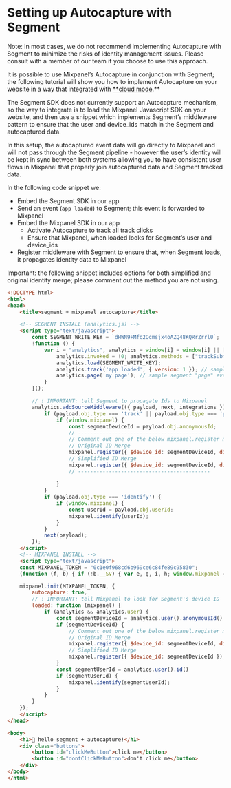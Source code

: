 


# Setting up Autocapture with Segment

<Callout>Note: In most cases, we do not recommend implementing Autocapture with Segment to minimize the risks of identity management issues. Please consult with a member of our team if you choose to use this approach.</Callout>

It is possible to use Mixpanel’s Autocapture in conjunction with Segment; the following tutorial will show you how to implement Autocapture on your website in a way that integrated with [**cloud mode](https://segment.com/docs/connections/sources/catalog/libraries/mobile/apple/cloud-mode-destinations/).**

The Segment SDK does not currently support an Autocapture mechanism, so the way to integrate is to load the Mixpanel Javascript SDK on your website, and then use a snippet which implements Segment’s middleware pattern to ensure that the user and device_ids match in the Segment and autocaptured data.

In this setup, the autocaptured event data will go directly to Mixpanel and will not pass through the Segment pipeline - however the user’s identity will be kept in sync between both systems allowing you to have consistent user flows in Mixpanel that properly join autocaptured data and Segment tracked data.

In the following code snippet we:

- Embed the Segment SDK in our app
- Send an event (`app loaded`) to Segment; this event is forwarded to Mixpanel
- Embed the Mixpanel SDK in our app
    - Activate Autocapture to track all track clicks
    - Ensure that Mixpanel, when loaded looks for Segment’s user and device_ids
- Register middleware with Segment to ensure that, when Segment loads, it propagates identity data to Mixpanel

<Callout>Important: the following snippet includes options for both simplified and original identity merge; please comment out the method you are not using.</Callout>

```HTML
<!DOCTYPE html>
<html>
<head>
	<title>segment + mixpanel autocapture</title>

	<!-- SEGMENT INSTALL (analytics.js) -->
	<script type="text/javascript">
		const SEGMENT_WRITE_KEY = `dHWN9FMfq2Ocmsjx4oAZQ48KQRrZrrl0`;
		!function () {
			var i = "analytics", analytics = window[i] = window[i] || []; if (!analytics.initialize) if (analytics.invoked) window.console && console.error && console.error("Segment snippet included twice."); else {
				analytics.invoked = !0; analytics.methods = ["trackSubmit", "trackClick", "trackLink", "trackForm", "pageview", "identify", "reset", "group", "track", "ready", "alias", "debug", "page", "screen", "once", "off", "on", "addSourceMiddleware", "addIntegrationMiddleware", "setAnonymousId", "addDestinationMiddleware", "register"]; analytics.factory = function (e) { return function () { if (window[i].initialized) return window[i][e].apply(window[i], arguments); var n = Array.prototype.slice.call(arguments); if (["track", "screen", "alias", "group", "page", "identify"].indexOf(e) > -1) { var c = document.querySelector("link[rel='canonical']"); n.push({ __t: "bpc", c: c && c.getAttribute("href") || void 0, p: location.pathname, u: location.href, s: location.search, t: document.title, r: document.referrer }); } n.unshift(e); analytics.push(n); return analytics; }; }; for (var n = 0; n < analytics.methods.length; n++) { var key = analytics.methods[n]; analytics[key] = analytics.factory(key); } analytics.load = function (key, n) { var t = document.createElement("script"); t.type = "text/javascript"; t.async = !0; t.setAttribute("data-global-segment-analytics-key", i); t.src = "https://cdn.segment.com/analytics.js/v1/" + key + "/analytics.min.js"; var r = document.getElementsByTagName("script")[0]; r.parentNode.insertBefore(t, r); analytics._loadOptions = n; }; analytics._writeKey = "RT8UgSD2nynW0HbEg6djCUWuEvD2kOQA";; analytics.SNIPPET_VERSION = "5.2.0";
				analytics.load(SEGMENT_WRITE_KEY);
				analytics.track('app loaded', { version: 1 }); // sample segment "track" event
				analytics.page('my page'); // sample segment "page" event
			}
		}();

		// ! IMPORTANT: tell Segment to propagate Ids to Mixpanel
		analytics.addSourceMiddleware(({ payload, next, integrations }) => {
			if (payload.obj.type === 'track' || payload.obj.type === 'page') {
				if (window.mixpanel) {
					const segmentDeviceId = payload.obj.anonymousId;
					// -------------------------------------------
					// Comment out one of the below mixpanel.register methods depending on your ID Management Version
					// Original ID Merge
					mixpanel.register({ $device_id: segmentDeviceId, distinct_id: segmentDeviceId });
					// Simplified ID Merge
					mixpanel.register({ $device_id: segmentDeviceId, distinct_id: "$device:" + segmentDeviceId });
					// -------------------------------------------	
				
				}
			}
			if (payload.obj.type === 'identify') {
				if (window.mixpanel) {
					const userId = payload.obj.userId;
					mixpanel.identify(userId);
				}
			}
			next(payload);
		});
	</script>
	<!-- MIXPANEL INSTALL -->
	<script type="text/javascript">
	const MIXPANEL_TOKEN = "0c1e0f968cd6b969ce6c84fe89c95830";
	(function (f, b) { if (!b.__SV) { var e, g, i, h; window.mixpanel = b; b._i = []; b.init = function (e, f, c) { function g(a, d) { var b = d.split("."); 2 == b.length && ((a = a[b[0]]), (d = b[1])); a[d] = function () { a.push([d].concat(Array.prototype.slice.call(arguments, 0))); }; } var a = b; "undefined" !== typeof c ? (a = b[c] = []) : (c = "mixpanel"); a.people = a.people || []; a.toString = function (a) { var d = "mixpanel"; "mixpanel" !== c && (d += "." + c); a || (d += " (stub)"); return d; }; a.people.toString = function () { return a.toString(1) + ".people (stub)"; }; i = "disable time_event track track_pageview track_links track_forms track_with_groups add_group set_group remove_group register register_once alias unregister identify name_tag set_config reset opt_in_tracking opt_out_tracking has_opted_in_tracking has_opted_out_tracking clear_opt_in_out_tracking start_batch_senders people.set people.set_once people.unset people.increment people.append people.union people.track_charge people.clear_charges people.delete_user people.remove".split(" "); for (h = 0; h < i.length; h++) g(a, i[h]); var j = "set set_once union unset remove delete".split(" "); a.get_group = function () { function b(c) { d[c] = function () { call2_args = arguments; call2 = [c].concat(Array.prototype.slice.call(call2_args, 0)); a.push([e, call2]); }; } for (var d = {}, e = ["get_group"].concat(Array.prototype.slice.call(arguments, 0)), c = 0; c < j.length; c++) b(j[c]); return d; }; b._i.push([e, f, c]); }; b.__SV = 1.2; e = f.createElement("script"); e.type = "text/javascript"; e.async = !0; e.src = "undefined" !== typeof MIXPANEL_CUSTOM_LIB_URL ? MIXPANEL_CUSTOM_LIB_URL : "file:" === f.location.protocol && "//cdn.mxpnl.com/libs/mixpanel-2-latest.min.js".match(/^\/\//) ? "https://cdn.mxpnl.com/libs/mixpanel-2-latest.min.js" : "//cdn.mxpnl.com/libs/mixpanel-2-latest.min.js"; g = f.getElementsByTagName("script")[0]; g.parentNode.insertBefore(e, g); } })(document, window.mixpanel || []);

	mixpanel.init(MIXPANEL_TOKEN, {
		autocapture: true,
		// ! IMPORTANT: tell Mixpanel to look for Segment's device ID
		loaded: function (mixpanel) {
			if (analytics && analytics.user) {
				const segmentDeviceId = analytics.user().anonymousId()
				if (segmentDeviceId) {
					// Comment out one of the below mixpanel.register methods depending on your ID Management Version
					// Original ID Merge
					mixpanel.register({ $device_id: segmentDeviceId, distinct_id: segmentDeviceId });
					// Simplified ID Merge
					mixpanel.register({ $device_id: segmentDeviceId });
				}
				const segmentUserId = analytics.user().id()
				if (segmentUserId) {
					mixpanel.identify(segmentUserId);
				}
			}
		}
	});
	</script>
</head>

<body>
	<h1>👋 hello segment + autocapture!</h1>
	<div class="buttons">
		<button id="clickMeButton">click me</button>
		<button id="dontClickMeButton">don't click me</button>
	</div>
</body>
</html>
```
